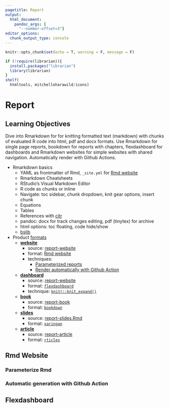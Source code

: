```yaml
---
pagetitle: Report
output:
  html_document:
    pandoc_args: [
      "--number-offset=3"]
editor_options: 
  chunk_output_type: console
---
```


```r
knitr::opts_chunk$set(echo = T, warning = F, message = F)

if (!require(librarian)){
  install.packages("librarian")
  library(librarian)
}
shelf(
  htmltools, mitchelloharawild/icons)
```

# Report

## Learning Objectives {.unnumbered .objectives}

Dive into Rmarkdown for for knitting formatted text (markdown) with chunks of evaluated R code into html, pdf and docx formats. Use Rmarkdown for single page reports, bookdown for reports with chapters, flexdashboard for dashboards and Rmarkdown websites for simple websites with shared navigation. Automatically render with Github Actions.

- Rmarkdown basics
  - YAML as frontmatter of Rmd, `_site.yml` for [Rmd website](https://bookdown.org/yihui/rmarkdown/rmarkdown-site.html)
  - Rmarkdown Cheatsheets
  - RStudio's Visual Markdown Editor
  - R code as chunks or inline
  - Navigate: toc sidebar, chunk dropdown, knit gear options, insert chunk
  - Equations
  - Tables
  - References with [citr](https://github.com/crsh/citr)
  - pandoc: docx for track changes editing, pdf (tinytex) for archive
  - html options: toc floating, code hide/show
  - [bslib](https://rstudio.github.io/bslib/)
- Product [formats](https://rmarkdown.rstudio.com/formats.html)
  - [**website**](https://bbest.github.io/r3-exercises/report-website/)
    - source: [report-website](https://github.com/bbest/r3-exercises/tree/main/report-website)
    - format: [Rmd website](https://bookdown.org/yihui/rmarkdown/rmarkdown-site.html)
    - techniques: 
      - [Parameterized reports](https://bookdown.org/yihui/rmarkdown/params-declare.html)
      - [Render automatically with Github Action](https://github.com/r-lib/actions/tree/master/examples)
  - [**dashboard**](https://bbest.github.io/r3-exercises/report-dashboard/)
    - source: [report-website](https://github.com/bbest/r3-exercises/tree/main/report-dashboard)
    - format: [`flexdashboard`](https://pkgs.rstudio.com/flexdashboard/)
    - technique: [`knitr::knit_expand()`](https://bookdown.org/yihui/rmarkdown-cookbook/knit-expand.html)
  - [**book**](https://bbest.github.io/r3-exercises/report-book/)
    - source: [report-book](https://github.com/bbest/r3-exercises/tree/main/report-book)
    - format: [`bookdown`](https://bookdown.org)
  - [**slides**](https://bbest.github.io/r3-exercises/report-slides.html)
    - source: [report-slides.Rmd](https://github.com/bbest/r3-exercises/blob/main/report-slides.Rmd)
    - format: [`xaringan`](https://bookdown.org/yihui/rmarkdown/xaringan-format.html)
  - [**article**](https://bbest.github.io/r3-exercises/report-article/report-article.pdf)
    - source: [report-article](https://github.com/bbest/r3-exercises/tree/main/report-article)
    - format: [`rticles`](https://bookdown.org/yihui/rmarkdown/journals.html)


## Rmd Website

### Parameterize Rmd

### Automatic generation with Github Action

## Flexdashboard


